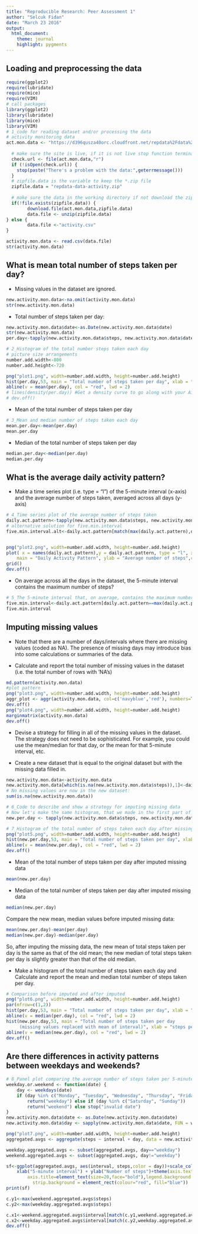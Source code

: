 ```yaml
---
title: "Reproducible Research: Peer Assessment 1"
author: "Selcuk Fidan"
date: "March 23 2016"
output:
  html_document:
    theme: journal
    highlight: pygments
---
```



## Loading and preprocessing the data

```r
require(ggplot2)
require(lubridate)
require(mice)
require(VIM)
# call packages
library(ggplot2)
library(lubridate)
library(mice)
library(VIM)
# 1_code for reading dataset and/or processing the data
# activity monitoring data
act.mon.data <- "https://d396qusza40orc.cloudfront.net/repdata%2Fdata%2Factivity.zip"
  
  # make sure the site is live, if it is not live stop function terminate the program
  check.url <- file(act.mon.data,"r")
  if (!isOpen(check.url)) {
    stop(paste("There's a problem with the data:",geterrmessage()))
  }
  # zipfile.data is the variable to keep the *.zip file
  zipfile.data = "repdata-data-activity.zip"
  
  # make sure the data in the working directory if not download the zip file into the to zipfile.data and unzip the zipfile.data
  if(!file.exists(zipfile.data)) {        
        download.file(act.mon.data,zipfile.data)
        data.file <- unzip(zipfile.data)
} else {
        data.file <-"activity.csv"
}

activity.mon.data <- read.csv(data.file)
str(activity.mon.data)
```


## What is mean total number of steps taken per day? 
* Missing values in the dataset are ignored.

```r
new.activity.mon.data<-na.omit(activity.mon.data)
str(new.activity.mon.data)
```
* Total number of steps taken per day:

```r
new.activity.mon.data$date<-as.Date(new.activity.mon.data$date) 
str(new.activity.mon.data) 
per.day<-tapply(new.activity.mon.data$steps, new.activity.mon.data$date, FUN=sum)
```


```r
# 2_Histogram of the total number steps taken each day
# picture size arrangements
number.add.width<-800
number.add.height<-720

png("plot1.png", width=number.add.width, height=number.add.height)
hist(per.day,53, main = "Total number of steps taken per day", xlab = "steps per day",col="black")
abline(v = mean(per.day), col = "red", lwd = 2)
# lines(density(per.day)) #Get a density curve to go along with your AirPassengers histogram
# dev.off()
```
* Mean of the total number of steps taken per day

```r
# 3_Mean and median number of steps taken each day
mean.per.day<-mean(per.day)
mean.per.day
```
* Median of the total number of steps taken per day

```r
median.per.day<-median(per.day)
median.per.day
```

## What is the average daily activity pattern? 
* Make a time series plot (i.e. type = "l") of the 5-minute interval (x-axis) and the average number of steps taken, averaged across all days (y-axis)

```r
# 4_Time series plot of the average number of steps taken
daily.act.pattern<-tapply(new.activity.mon.data$steps, new.activity.mon.data$interval, FUN=mean)
# alternative solution for five.min.interval
five.min.interval.alt<-daily.act.pattern[match(max(daily.act.pattern),daily.act.pattern)]


png("plot2.png", width=number.add.width, height=number.add.height)
plot( x = names(daily.act.pattern),y = daily.act.pattern, type = "l", xlab = "5-Minute-Interval", 
    main = "Daily Activity Pattern", ylab = "Average number of steps",col="red",lwd=3)
grid()
dev.off()
```
* On average across all the days in the dataset, the 5-minute interval contains
the maximum number of steps?

```r
# 5_The 5-minute interval that, on average, contains the maximum number of steps
five.min.interval<-daily.act.pattern[daily.act.pattern==max(daily.act.pattern)]
five.min.interval
```


## Imputing missing values  
* Note that there are a number of days/intervals where there are missing values (coded as NA). The presence of missing days may introduce bias into some calculations or summaries of the data.

* Calculate and report the total number of missing values in the dataset (i.e. the total number of rows with 'NA's)

```r
md.pattern(activity.mon.data)
#plot pattern
png("plot3.png", width=number.add.width, height=number.add.height)
aggr_plot <- aggr(activity.mon.data, col=c('navyblue','red'), numbers=TRUE, sortVars=TRUE, labels=names(data), cex.axis=.7, gap=3, ylab=c("Histogram of missing data","Pattern"))
dev.off()
png("plot4.png", width=number.add.width, height=number.add.height)
marginmatrix(activity.mon.data)
dev.off()
```
* Devise a strategy for filling in all of the missing values in the dataset. The strategy does not need to be sophisticated. For example, you could use the mean/median for that day, or the mean for that 5-minute interval, etc.

* Create a new dataset that is equal to the original dataset but with the missing data filled in.

```r
new.activity.mon.data<-activity.mon.data
new.activity.mon.data[which(is.na(new.activity.mon.data$steps)),1]<-daily.act.pattern[as.character(new.activity.mon.data[which(is.na(new.activity.mon.data$steps)),3])]
# No missing values are now in the new dataset:
sum(is.na(new.activity.mon.data))
```

```r
# 6_Code to describe and show a strategy for imputing missing data
# Now let's make the same histogram, that we made in the first part of the analysis, in order to visually see if there is a big effect.
new.per.day <- tapply(new.activity.mon.data$steps, new.activity.mon.data$date, FUN=sum)

# 7_Histogram of the total number of steps taken each day after missing values are imputed
png("plot5.png", width=number.add.width, height=number.add.height)
hist(new.per.day,53, main = "Total number of steps taken per day", xlab = "steps per day",col="black")
abline(v = mean(new.per.day), col = "red", lwd = 2)
dev.off()
```
* Mean of the total number of steps taken per day after imputed missing data

```r
mean(new.per.day)
```
* Median of the total number of steps taken per day after imputed missing data

```r
median(new.per.day)
```

Compare the new mean, median values before imputed missing data:

```r
mean(new.per.day)-mean(per.day)
median(new.per.day)-median(per.day)
```
So, after imputing the missing data, the new mean of total steps taken per day is the same as that of the old mean; the new median of total steps taken per day is slightly greater than that of the old median.

* Make a histogram of the total number of steps taken each day and Calculate and report the mean and median total number of steps taken per day.

```r
# Comparison before imputed and after imputed
png("plot6.png", width=number.add.width, height=number.add.height)
par(mfrow=c(1,2))
hist(per.day,53, main = "Total number of steps taken per day", xlab = "steps per day",col="black")
abline(v = median(per.day), col = "red", lwd = 2)
hist(new.per.day,53, main = "Total number of steps taken per day  
     (missing values replaced with mean of interval)", xlab = "steps per day",col="black")
abline(v = median(new.per.day), col = "red", lwd = 2)
dev.off()
```

## Are there differences in activity patterns between weekdays and weekends? 

```r
# 8_Panel plot comparing the average number of steps taken per 5-minute interval across weekdays and weekends
weekday.or.weekend <- function(date) {
    day <- weekdays(date)
    if (day %in% c("Monday", "Tuesday", "Wednesday", "Thursday", "Friday")) 
        return("weekday") else if (day %in% c("Saturday", "Sunday")) 
        return("weekend") else stop("invalid date")
}
new.activity.mon.data$date <- as.Date(new.activity.mon.data$date)
new.activity.mon.data$day <- sapply(new.activity.mon.data$date, FUN = weekday.or.weekend)

png("plot7.png", width=number.add.width, height=number.add.height)
aggregated.avgs <- aggregate(steps ~ interval + day, data = new.activity.mon.data, mean)

weekday.aggregated.avgs <- subset(aggregated.avgs, day=="weekday")
weekend.aggregated.avgs <- subset(aggregated.avgs, day!="weekday")

sf<-ggplot(aggregated.avgs, aes(interval, steps,color = day))+scale_colour_manual(values=c("red","black")) + geom_line(size=2) + facet_grid(. ~ day,scales = "free", space = "free") + 
    xlab("5-minute interval") + ylab("Number of steps")+theme(axis.text=element_text(size=20,colour="blue"),legend.position='none',
        axis.title=element_text(size=20,face="bold"),legend.background = element_rect(),panel.background = element_rect(fill = "grey"),strip.text.x = element_text(size=24, face="bold",colour="white"),
          strip.background = element_rect(colour="red", fill="blue"))
print(sf)

c.y1<-max(weekend.aggregated.avgs$steps)
c.y2<-max(weekday.aggregated.avgs$steps)

c.x1<-weekend.aggregated.avgs$interval[match(c.y1,weekend.aggregated.avgs$steps)]
c.x2<-weekday.aggregated.avgs$interval[match(c.y2,weekday.aggregated.avgs$steps)]
dev.off()
```



